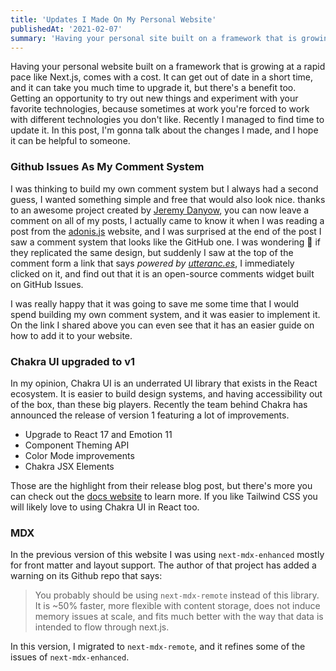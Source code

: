 ```yaml
---
title: 'Updates I Made On My Personal Website'
publishedAt: '2021-02-07'
summary: 'Having your personal site built on a framework that is growing at a rapid pace like Next.js, comes with a cost...'
---
```


Having your personal website built on a framework that is growing at a rapid pace like Next.js, comes with a cost. It can get out of date in a short time, and it can take you much time to upgrade it, but there's a benefit too. Getting an opportunity to try out new things and experiment with your favorite technologies, because sometimes at work you're forced to work with different technologies you don't like. Recently I managed to find time to update it. In this post, I'm gonna talk about the changes I made, and I hope it can be helpful to someone.

### Github Issues As My Comment System

I was thinking to build my own comment system but I always had a second guess, I wanted something simple and free that would also look nice.
thanks to an awesome project created by [Jeremy Danyow](https://github.com/jdanyow), you can now leave a comment on all of my posts, I actually came to know it when I was reading a post from the [adonis.js](https://preview.adonisjs.com/blog/introducing-adonisjs-v5/) website, and I was surprised at the end of the post I saw a comment system that looks like the GitHub one. I was wondering 🤔 if they replicated the same design, but suddenly I saw at the top of the comment form a link that says _powered by [utteranc.es](https://utteranc.es)_, I immediately clicked on it, and find out that it is an open-source comments widget built on GitHub Issues.

I was really happy that it was going to save me some time that I would spend building my own comment system, and it was easier to implement it. On the link I shared above you can even see that it has an easier guide on how to add it to your website.

### Chakra UI upgraded to v1

In my opinion, Chakra UI is an underrated UI library that exists in the React ecosystem. It is easier to build design systems, and having accessibility out of the box, than these big players. Recently the team behind Chakra has announced the release of version 1 featuring a lot of improvements.

-   Upgrade to React 17 and Emotion 11
-   Component Theming API
-   Color Mode improvements
-   Chakra JSX Elements

Those are the highlight from their release blog post, but there's more you can check out the [docs website](https://chakra-ui.com/docs/getting-started) to learn more. If you like Tailwind CSS you will likely love to using Chakra UI in React too.

### MDX

In the previous version of this website I was using `next-mdx-enhanced` mostly for front matter and layout support. The author of that project has added a warning on its Github repo that says:

> You probably should be using `next-mdx-remote` instead of this library. It is ~50% faster, more flexible with content storage, does not induce memory issues at scale, and fits much better with the way that data is intended to flow through next.js.

In this version, I migrated to `next-mdx-remote`, and it refines some of the issues of `next-mdx-enhanced`.
